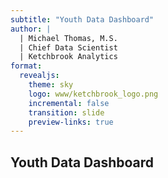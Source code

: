 ```yaml
---
subtitle: "Youth Data Dashboard"
author: |
  | Michael Thomas, M.S.
  | Chief Data Scientist
  | Ketchbrook Analytics
format:
  revealjs:
    theme: sky
    logo: www/ketchbrook_logo.png
    incremental: false
    transition: slide
    preview-links: true
---
```


## Youth Data Dashboard


